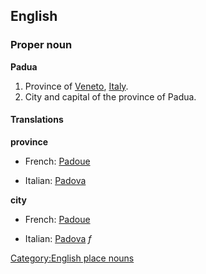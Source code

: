 ==English==
===Proper noun===
'''Padua'''

#Province of [[Veneto]], [[Italy]].
#City and capital of the province of Padua.

====Translations====

'''province'''
{{top}}
*French: [[Padoue]]
{{mid}}
*Italian: [[Padova]]
{{bottom}}

'''city'''
{{top}}
*French: [[Padoue]]
{{mid}}
*Italian: [[Padova]] ''f''
{{bottom}}
[[Category:English place nouns]]